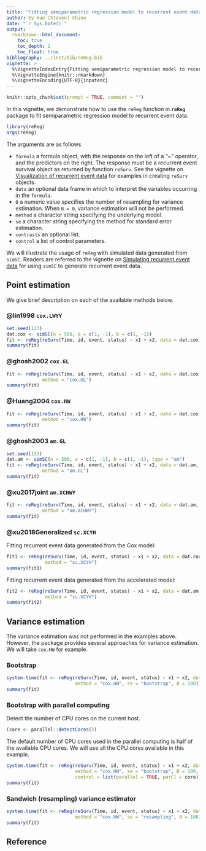 ```yaml
---
title: "Fitting semiparametric regression model to recurrent event data"
author: Sy Han (Steven) Chiou
date: "`r Sys.Date()`"
output:
  rmarkdown::html_document:
    toc: true
    toc_depth: 2
    toc_float: true
bibliography: ../inst/bib/reReg.bib
vignette: >
  %\VignetteIndexEntry{Fitting semiparametric regression model to recurrent event data}
  %\VignetteEngine{knitr::rmarkdown}
  %\VignetteEncoding{UTF-8}{inputenc}
---
```


```r
knitr::opts_chunk$set(prompt = TRUE, comment = "")
```	

In this vignette, we demonstrate how to use the `reReg` function in __`reReg`__ package
to fit semiparametric regression model to recurrent event data.

```r
library(reReg)
args(reReg)
```
The arguments are as follows


* `formula` a formula object, with the response on the left of a "~" operator, and the predictors on the right. The response must be a recurrent event survival object as returned by function `reSurv`. See the vignette on [Visualization of recurrent event data](https://www.sychiou.com/reReg/articles/reReg-plots.html) for examples in creating `reSurv` objects.
* `data` an optional data frame in which to interpret the variables occurring in the `formula`.
* `B` a numeric value specifies the number of resampling for variance estimation. When `B = 0`, variance estimation will not be performed.
* `method` a character string specifying the underlying model.
* `se` a character string specifying the method for standard error estimation. 
* `contrasts` an optional list.
* `control` a list of control parameters.

We will illustrate the usage of `reReg` with simulated data generated from `simSC`. 
Readers are referred to the vignette on [Simulating recurrent event data](https://www.sychiou.com/reReg/articles/reReg-sims.html)
for using `simSC` to generate recurrent event data.

## Point estimation
We give brief description on each of the available methods below.

### @lin1998 `cox.LWYY` 

```r
set.seed(123)
dat.cox <- simSC(n = 500, a = c(1, -1), b = c(1, -1))
fit <- reReg(reSurv(Time, id, event, status) ~ x1 + x2, data = dat.cox)
summary(fit)
```
### @ghosh2002 `cox.GL` 

```r
fit <- reReg(reSurv(Time, id, event, status) ~ x1 + x2, data = dat.cox, 
             method = "cox.GL")
summary(fit)
```

### @Huang2004 `cox.HW` 
```r
fit <- reReg(reSurv(Time, id, event, status) ~ x1 + x2, data = dat.cox, 
             method = "cox.HW")
summary(fit)
```

### @ghosh2003 `am.GL` 
```r
set.seed(123)
dat.am <- simSC(n = 500, a = c(1, -1), b = c(1, -1), type = "am")
fit <- reReg(reSurv(Time, id, event, status) ~ x1 + x2, data = dat.am, 
             method = "am.GL")
summary(fit)
```

### @xu2017joint `am.XCHWY` 
```r
fit <- reReg(reSurv(Time, id, event, status) ~ x1 + x2, data = dat.am, 
             method = "am.XCHWY")
summary(fit)
```

### @xu2018Generalized `sc.XCYH` 
Fitting recurrent event data generated from the Cox model:
```r
fit1 <- reReg(reSurv(Time, id, event, status) ~ x1 + x2, data = dat.cox, 
              method = "sc.XCYH")
summary(fit1)
```
Fitting recurrent event data generated from the accelerated model:
```r
fit2 <- reReg(reSurv(Time, id, event, status) ~ x1 + x2, data = dat.am, 
              method = "sc.XCYH")
summary(fit2)
```

## Variance estimation
The variance estimation was not performed in the examples above.
However, the package provides several approaches for variance estimation.
We will take `cox.HW` for example.

### Bootstrap
```r
system.time(fit <- reReg(reSurv(Time, id, event, status) ~ x1 + x2, data = dat.cox, 
                         method = "cox.HW", se = "bootstrap", B = 100))
summary(fit)
```

### Bootstrap with parallel computing
Detect the number of CPU cores on the current host.
```r
(core <- parallel::detectCores())
```
The default number of CPU cores used in the parallel computing is half of the available CPU cores.
We will use all the CPU cores available in this example.
```r
system.time(fit <- reReg(reSurv(Time, id, event, status) ~ x1 + x2, data = dat.cox, 
                         method = "cox.HW", se = "bootstrap", B = 100,
                         control = list(parallel = TRUE, parCl = core)))
summary(fit)
```

### Sandwich (resampling) variance estimator

```r
system.time(fit <- reReg(reSurv(Time, id, event, status) ~ x1 + x2, data = dat.cox, 
                         method = "cox.HW", se = "resampling", B = 100))
summary(fit)
```

## Reference